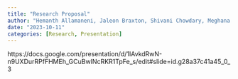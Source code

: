 ```yaml
---
title: "Research Proposal"
author: "Hemanth Allamaneni, Jaleon Braxton, Shivani Chowdary, Meghana Koduru"
date: "2023-10-11"
categories: [Research, Presentation]
---
```

https://docs.google.com/presentation/d/1IAvkdRwN-n9UXDurRPfFHMEh_GCuBwINcRKR1TpFe_s/edit#slide=id.g28a37c41a45_0_3








